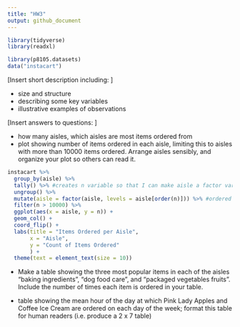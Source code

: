 ```yaml
---
title: "HW3"
output: github_document
---
```


```r
library(tidyverse)
library(readxl)
```

```r
library(p8105.datasets)
data("instacart")
```

[Insert short description including: ]

  * size and structure
  * describing some key variables
  * illustrative examples of observations

[Insert answers to questions: ]

  * how many aisles, which aisles are most items ordered from
  * plot showing number of items ordered in each aisle, limiting this to aisles with more than 10000 items ordered. Arrange aisles sensibly, and organize your plot so others can read it.

```r
instacart %>%
  group_by(aisle) %>% 
  tally() %>% #creates n variable so that I can make aisle a factor variable with levels based on n
  ungroup() %>% 
  mutate(aisle = factor(aisle, levels = aisle[order(n)])) %>% #ordered to make plot from most to least items ordered
  filter(n > 10000) %>% 
  ggplot(aes(x = aisle, y = n)) +
  geom_col() +
  coord_flip() +
  labs(title = "Items Ordered per Aisle",
       x = "Aisle",
       y = "Count of Items Ordered"
       ) +
  theme(text = element_text(size = 10))
```

  * Make a table showing the three most popular items in each of the aisles “baking ingredients”, “dog food care”, and “packaged vegetables fruits”. Include the number of times each item is ordered in your table.



  * table showing the mean hour of the day at which Pink Lady Apples and Coffee Ice Cream are ordered on each day of the week; format this table for human readers (i.e. produce a 2 x 7 table)